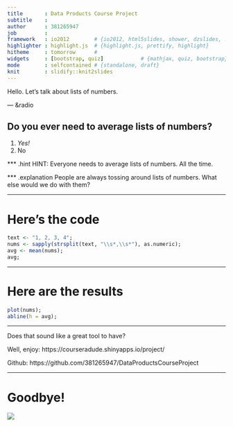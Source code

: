```yaml
---
title       : Data Products Course Project
subtitle    : 
author      : 381265947
job         : 
framework   : io2012        # {io2012, html5slides, shower, dzslides, ...}
highlighter : highlight.js  # {highlight.js, prettify, highlight}
hitheme     : tomorrow      # 
widgets     : [bootstrap, quiz]            # {mathjax, quiz, bootstrap}
mode        : selfcontained # {standalone, draft}
knit        : slidify::knit2slides
---
```


Hello. Let's talk about lists of numbers.

--- &radio

## Do you ever need to average lists of numbers?

1. _Yes!_
2. No

*** .hint
HINT: Everyone needs to average lists of numbers. All the time.

*** .explanation
People are always tossing around lists of numbers. What else would we do with them?

---

# Here's the code

```r
text <- "1, 2, 3, 4";
nums <- sapply(strsplit(text, "\\s*,\\s*"), as.numeric);
avg <- mean(nums);
avg;
```

---  

# Here are the results

```r
plot(nums);
abline(h = avg);
```

---

Does that sound like a great tool to have?

Well, enjoy: https://courseradude.shinyapps.io/project/

Github: https://github.com/381265947/DataProductsCourseProject

---

# Goodbye!

<img src="assets/img/dwarf.jpg" />
